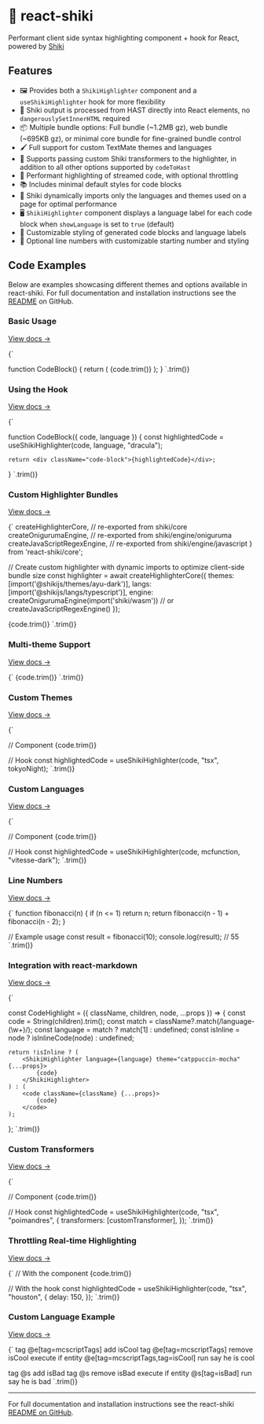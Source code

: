 
# 🎨 react-shiki

Performant client side syntax highlighting component + hook
for React, powered by  [Shiki](https://shiki.matsu.io/)

## Features

- 🖼️ Provides both a `ShikiHighlighter` component and a `useShikiHighlighter` hook for more flexibility
- 🔐 Shiki output is processed from HAST directly into React elements, no `dangerouslySetInnerHTML` required
- 📦 Multiple bundle options: Full bundle (~1.2MB gz), web bundle (~695KB gz), or minimal core bundle for fine-grained bundle control
- 🖌️ Full support for custom TextMate themes and languages
- 🔧 Supports passing custom Shiki transformers to the highlighter, in addition to all other options supported by `codeToHast`
- 🚰 Performant highlighting of streamed code, with optional throttling
- 📚 Includes minimal default styles for code blocks
- 🚀 Shiki dynamically imports only the languages and themes used on a page for optimal performance
- 🖥️ `ShikiHighlighter` component displays a language label for each code block
  when `showLanguage` is set to `true` (default)
- 🎨 Customizable styling of generated code blocks and language labels
- 📏 Optional line numbers with customizable starting number and styling

## Code Examples

Below are examples showcasing different themes and options available in react-shiki. For full documentation and installation instructions see the [README](https://github.com/avgvstvs96/react-shiki) on GitHub.

### Basic Usage
[View docs →](https://github.com/avgvstvs96/react-shiki#usage)

<ShikiHighlighter language="tsx" theme="github-dark">
{`

function CodeBlock() {
    return (
        <ShikiHighlighter language="jsx" theme="github-dark">
            {code.trim()}
        </ShikiHighlighter>
    );
}
`.trim()}
</ShikiHighlighter>

### Using the Hook
[View docs →](https://github.com/avgvstvs96/react-shiki#usage)

<ShikiHighlighter language="tsx" theme="dracula">
{`

function CodeBlock({ code, language }) {
    const highlightedCode = useShikiHighlighter(code, language, "dracula");

    return <div className="code-block">{highlightedCode}</div>;
}
`.trim()}
</ShikiHighlighter>

### Custom Highlighter Bundles
[View docs →](https://github.com/avgvstvs96/react-shiki#bundle-options)

<ShikiHighlighter language="tsx" theme="ayu-dark">
{`
    createHighlighterCore,        // re-exported from shiki/core
    createOnigurumaEngine,        // re-exported from shiki/engine/oniguruma
    createJavaScriptRegexEngine,  // re-exported from shiki/engine/javascript
} from 'react-shiki/core';

// Create custom highlighter with dynamic imports to optimize client-side bundle size
const highlighter = await createHighlighterCore({
    themes: [import('@shikijs/themes/ayu-dark')],
    langs: [import('@shikijs/langs/typescript')],
    engine: createOnigurumaEngine(import('shiki/wasm')) 
        // or createJavaScriptRegexEngine()
});

<ShikiHighlighter highlighter={highlighter} language="typescript" theme="ayu-dark">
    {code.trim()}
</ShikiHighlighter>
`.trim()}
</ShikiHighlighter>

### Multi-theme Support
[View docs →](https://github.com/avgvstvs96/react-shiki#multi-theme-support)

<ShikiHighlighter language="tsx" theme="nord">
{`
<ShikiHighlighter
    language="tsx"
    theme={{
        light: "github-light",
        dark: "github-dark",
        dim: "github-dark-dimmed",
    }}
    defaultColor="dark"
>
    {code.trim()}
</ShikiHighlighter>
`.trim()}
</ShikiHighlighter>

### Custom Themes
[View docs →](https://github.com/avgvstvs96/react-shiki#custom-themes)

<ShikiHighlighter language="tsx" theme="rose-pine">
{`

// Component
<ShikiHighlighter language="tsx" theme={tokyoNight}>
    {code.trim()}
</ShikiHighlighter>

// Hook
const highlightedCode = useShikiHighlighter(code, "tsx", tokyoNight);
`.trim()}
</ShikiHighlighter>

### Custom Languages
[View docs →](https://github.com/avgvstvs96/react-shiki#custom-languages)

<ShikiHighlighter language="tsx" theme="vitesse-dark">
{`

// Component
<ShikiHighlighter language={mcfunction} theme="vitesse-dark">
    {code.trim()}
</ShikiHighlighter>

// Hook
const highlightedCode = useShikiHighlighter(code, mcfunction, "vitesse-dark");
`.trim()}
</ShikiHighlighter>

### Line Numbers
[View docs →](https://github.com/avgvstvs96/react-shiki#line-numbers)

<ShikiHighlighter language="javascript" theme="material-theme-ocean" showLineNumbers>
{`
function fibonacci(n) {
    if (n <= 1) return n;
    return fibonacci(n - 1) + fibonacci(n - 2);
}

// Example usage
const result = fibonacci(10);
console.log(result); // 55
`.trim()}
</ShikiHighlighter>

### Integration with react-markdown
[View docs →](https://github.com/avgvstvs96/react-shiki#integration-with-react-markdown)

<ShikiHighlighter language="tsx" theme="catppuccin-mocha">
{`

const CodeHighlight = ({ className, children, node, ...props }) => {
    const code = String(children).trim();
    const match = className?.match(/language-(\\w+)/);
    const language = match ? match[1] : undefined;
    const isInline = node ? isInlineCode(node) : undefined;

    return !isInline ? (
        <ShikiHighlighter language={language} theme="catppuccin-mocha" {...props}>
            {code}
        </ShikiHighlighter>
    ) : (
        <code className={className} {...props}>
            {code}
        </code>
    );
};
`.trim()}
</ShikiHighlighter>

### Custom Transformers
[View docs →](https://github.com/avgvstvs96/react-shiki#custom-transformers)

<ShikiHighlighter language="tsx" theme="poimandres">
{`

// Component
<ShikiHighlighter language="tsx" theme="poimandres" transformers={[customTransformer]}>
    {code.trim()}
</ShikiHighlighter>

// Hook
const highlightedCode = useShikiHighlighter(code, "tsx", "poimandres", {
    transformers: [customTransformer],
});
`.trim()}
</ShikiHighlighter>

### Throttling Real-time Highlighting
[View docs →](https://github.com/avgvstvs96/react-shiki#throttling-real-time-highlighting)

<ShikiHighlighter language="tsx" theme="houston">
{`
// With the component
<ShikiHighlighter language="tsx" theme="houston" delay={150}>
    {code.trim()}
</ShikiHighlighter>

// With the hook
const highlightedCode = useShikiHighlighter(code, "tsx", "houston", {
    delay: 150,
});
`.trim()}
</ShikiHighlighter>

### Custom Language Example
[View docs →](https://github.com/avgvstvs96/react-shiki#custom-languages)

<ShikiHighlighter language={mcfunction} theme="tokyo-night">
{`
tag @e[tag=mcscriptTags] add isCool
tag @e[tag=mcscriptTags] remove isCool
execute if entity @e[tag=mcscriptTags,tag=isCool] run say he is cool

tag @s add isBad
tag @s remove isBad
execute if entity @s[tag=isBad] run say he is bad
`.trim()}
</ShikiHighlighter>

---

For full documentation and installation instructions see the react-shiki [README on GitHub](https://github.com/avgvstvs96/react-shiki).
